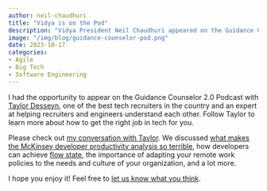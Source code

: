 ```yaml
---
author: neil-chaudhuri
title: "Vidya is on the Pod"
description: "Vidya President Neil Chaudhuri appeared on the Guidance Counselor 2.0 Podcast with Taylor Desseyn."
image: "/img/blog/guidance-counselor-pod.png"
date: 2023-10-17
categories: 
- Agile
- Big Tech
- Software Engineering
---
```


I had the opportunity to appear on the Guidance Counselor 2.0 Podcast with [Taylor Desseyn](https://twitter.com/tdesseyn), one of the best tech
recruiters in the country and an expert at helping recruiters and engineers understand each other. Follow
Taylor to learn more about how to get the right job in tech for you.

Please check out [my conversation with Taylor](https://www.linkedin.com/video/live/urn:li:ugcPost:7104832496722173953/). 
We discussed [what makes the McKinsey developer productivity analysis 
so terrible](/blog/the-mckinsey-developer-productivity-analysis-is-a-ruse), how developers can achieve
[flow state](https://leaddev.com/culture-engagement-motivation/why-flow-matters-more-passion), the importance of adapting your
remote work policies to the needs and culture of your organization, and a lot more.

I hope you enjoy it! Feel free to [let us know what you think](/contact).

